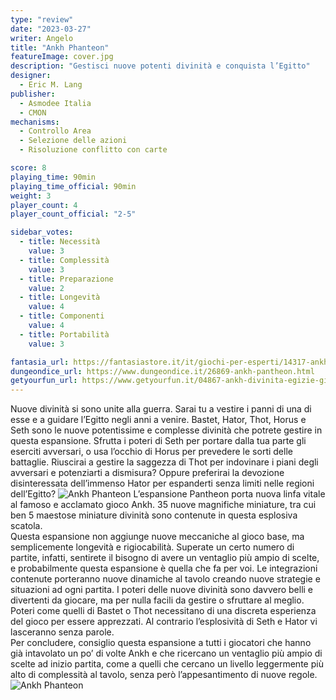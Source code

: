 ```yaml
---
type: "review"
date: "2023-03-27"
writer: Angelo
title: "Ankh Phanteon"
featureImage: cover.jpg
description: "Gestisci nuove potenti divinità e conquista l’Egitto"
designer:
  - Eric M. Lang
publisher:
  - Asmodee Italia
  - CMON
mechanisms:
  - Controllo Area
  - Selezione delle azioni
  - Risoluzione conflitto con carte

score: 8
playing_time: 90min
playing_time_official: 90min
weight: 3
player_count: 4
player_count_official: "2-5"

sidebar_votes:
  - title: Necessità
    value: 3
  - title: Complessità
    value: 3
  - title: Preparazione
    value: 2
  - title: Longevità
    value: 4
  - title: Componenti
    value: 4
  - title: Portabilità
    value: 3

fantasia_url: https://fantasiastore.it/it/giochi-per-esperti/14317-ankh-divinita-egizie-pantheon-espansione.html
dungeondice_url: https://www.dungeondice.it/26869-ankh-pantheon.html
getyourfun_url: https://www.getyourfun.it/04867-ankh-divinita-egizie-giochi-da-tavolo-di-guerra.html?fast_search=fs
---
```


<OriginalReviewLink slug="ankh" />

<Panoramic>
  Nuove divinità si sono unite alla guerra. Sarai tu a vestire i panni di una di
  esse e a guidare l’Egitto negli anni a venire. Bastet, Hator, Thot, Horus e
  Seth sono le nuove potentissime e complesse divinità che potrete gestire in
  questa espansione. Sfrutta i poteri di Seth per portare dalla tua parte gli
  eserciti avversari, o usa l’occhio di Horus per prevedere le sorti delle
  battaglie. Riuscirai a gestire la saggezza di Thot per indovinare i piani
  degli avversari e potenziarti a dismisura? Oppure preferirai la devozione
  disinteressata dell’immenso Hator per espanderti senza limiti nelle regioni
  dell’Egitto?
</Panoramic>

<img src="./game1.jpg" alt="Ankh Phanteon" />

<Feedback>
  L’espansione Pantheon porta nuova linfa vitale al famoso e acclamato gioco
  Ankh. 35 nuove magnifiche miniature, tra cui ben 5 maestose miniature divinità
  sono contenute in questa esplosiva scatola. <br />
  Questa espansione non aggiunge nuove meccaniche al gioco base, ma semplicemente
  longevità e rigiocabilità. Superate un certo numero di partite, infatti, sentirete
  il bisogno di avere un ventaglio più ampio di scelte, e probabilmente questa espansione
  è quella che fa per voi. Le integrazioni contenute porteranno nuove dinamiche al
  tavolo creando nuove strategie e situazioni ad ogni partita. I poteri delle nuove
  divinità sono davvero belli e divertenti da giocare, ma per nulla facili da gestire
  o sfruttare al meglio. Poteri come quelli di Bastet o Thot necessitano di una discreta
  esperienza del gioco per essere apprezzati. Al contrario l’esplosività di Seth
  e Hator vi lasceranno senza parole. <br />
  Per concludere, consiglio questa espansione a tutti i giocatori che hanno già
  intavolato un po’ di volte Ankh e che ricercano un ventaglio più ampio di
  scelte ad inizio partita, come a quelli che cercano un livello leggermente più
  alto di complessità al tavolo, senza però l’appesantimento di nuove regole.
</Feedback>


<img src="./game2.jpg" alt="Ankh Phanteon" />